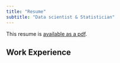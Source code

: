 ```yaml
---
title: "Resume"
subtitle: "Data scientist & Statistician"
---
```


This resume is [available as a pdf](McMillan_Josiah_Resume_2024.pdf.pdf).

<!-- Statistician with 6 years of experience analyzing network data, performing causal inference and building tools for data scientists. Track record of strategic thinking, clear communication and successful remote work. -->

## Work Experience



<!-- 
:::: {.columns}
::: {.column width="90%" style="align: left;"}
##### **University of Wisconsin, Madison**
###### PhD Student, Department of Statistics
:::
::: {.column width="10%" style="text-align: right;"}
**August 2018 - Present**   
:::
::::

- Developed statistical methods based on principal components analysis to cluster networks with missing data, to perform regression on networks, and to construct, interpret, and regularize network embeddings.
- Developed causal inference methods to estimate mediation and spillover effects in social networks, and to determine when product changes have harmful side-effects on behaviors that are difficult to measure. Used causal machine learning to improve precision of estimates while reducing computational requirements by a factor of 5000.
- Implemented research methods in user-friendly software. Released nine open source R packages to CRAN (notable: [fastRG](https://rohelab.github.io/fastRG/), [vsp](https://rohelab.github.io/vsp/), [distributions3](https://alexpghayes.github.io/distributions3/), [gdim](https://rohelab.github.io/gdim/), [aPPR](https://rohelab.github.io/aPPR/), [fastadi](https://github.com/RoheLab/fastadi)).
- Resolved computational bottlenecks in matrix completion algorithms by designing and implementing sparse matrix methods in R and C++. Scaled methods by three orders of magnitude to handle networks with millions of nodes.
- Designed an approach to find localized clusters of Twitter users via Personalized PageRank. Managed unreliable Twitter API behavior by caching data in a Neo4J database running in Docker.
- Collaborated with ROpenSci to design software development standards for statistical software. Reviewed scientific software for ROpenSci, the R Journal, and the Journal of Open Source Software.

:::: {.columns}
::: {.column width="70%" style="align: left;"}
##### **Facebook**
###### Research Intern, Core Data Science
:::
::: {.column width="30%" style="text-align: right;"}
**Summer 2020 & Summer 2021**  
:::
::::

- Prototyped a pipeline to automatically suggest relationships between hashtags, for a team using manual labeling. Prototype embedded a hashtag co-occurrence network and was implemented with Python, PyTorch and SQL.
- Conducted experiments on hyperbolic embeddings for knowledge graphs and determined non-viability of hyperbolic methods. Advised against additional R&D investment, potentially saving $200k+ in compute costs.
- Designed a metric, based on calibration of machine learning models, to help product teams understand reliability of prevalence estimates. Metric reported daily on multiple dashboards. Implemented with sklearn, Numpy, pandas. 

:::: {.columns}
::: {.column width="70%" style="align: left;"}
##### **RStudio**
###### Intern, tidymodels team
:::
::: {.column width="30%" style="text-align: right;"}
**Summer 2018**
:::
::::

- Re-factored thousands of lines of R code and developed a new test suite for the [broom](https://broom.tidymodels.org/) package (600k+ downloads/month, part of the tidyverse), improving behavioral consistency and reducing maintenance burden.
- Shipped a major new release of the package ([broom 0.5.0](https://www.tidyverse.org/blog/2018/07/broom-0-5-0/)). Resolved 80+ open issues and coordinated 40+ pull requests from open source contributors.

## Education  

:::: {.columns}
::: {.column width="90%" style="align: left;"}
##### **University of Wisconsin-Madison**
###### Ph.D. Statistics   
:::
::: {.column width="10%" style="text-align: right;"}
**Expected spring 2024**
:::
::::

:::: {.columns}
::: {.column width="90%" style="align: left;"}
##### **Rice University**
###### B.A. Statistics
:::
::: {.column width="10%" style="text-align: right;"}
**2018**  
:::
::::

## Skills

- Network analysis, embeddings, clustering, causal machine learning, interference, mediation
- Data analysis, visualization, modeling, regression, generalized linear models, hypothesis testing
- Proficient in R, Python, tidyverse, bash/unix, git; familiar with SQL, C++, Docker, AWS, Julia, Stan -->
